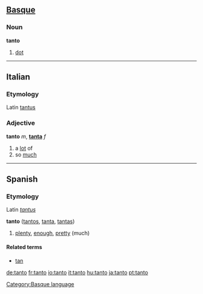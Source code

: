 {{see|tantō}}

==[[Basque]]==

===Noun===
'''tanto'''
# [[dot]]

[[Category:Basque language]]

----

==Italian==

===Etymology===
Latin [[tantus]]

===Adjective===
'''tanto''' ''m'', '''[[tanta]]''' ''f''
# a [[lot]] of
# so [[much]]

----

==Spanish==

===Etymology===
Latin ''[[tantus]]''

<!-- adv or adj? -->
'''tanto''' ([[tantos]], [[tanta]], [[tantas]])
# [[plenty]], [[enough]], [[pretty]] (much)

====Related terms====
*[[tan]]

[[de:tanto]]
[[fr:tanto]]
[[io:tanto]]
[[it:tanto]]
[[hu:tanto]]
[[ja:tanto]]
[[pt:tanto]]